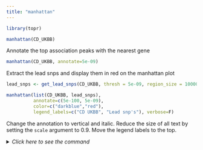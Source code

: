 ```yaml
---
title: "manhattan"
---
```


```r
library(topr)
```


```r
manhattan(CD_UKBB)
```

Annotate the top association peaks with the nearest gene

```r
manhattan(CD_UKBB, annotate=5e-09)
```

Extract the lead snps and display them in red on the manhattan plot

```r
lead_snps <- get_lead_snps(CD_UKBB, thresh = 5e-09, region_size = 10000000)
```

```r
manhattan(list(CD_UKBB, lead_snps), 
          annotate=c(5e-100, 5e-09), 
          color=c("darkblue","red"), 
          legend_labels=c("CD UKBB", "Lead snp's"), verbose=F) 
```

Change the annotation to vertical and italic. Reduce the size of all text by setting the <code>scale</code> argument to 0.9. Move the legend labels to the top. 

<details>
  <summary><i>Click here to see the command </i></summary>


```r
manhattan(list(CD_UKBB, lead_snps), 
          annotate=c(5e-100, 5e-09), 
          color=c("darkblue","red"), 
          legend_labels=c("CD UKBB", "Lead snp's"), 
          size=c(1,1.7),
          shape=c(19,8), 
          label_size = 3.7, 
          angle = 90, 
          label_fontface = "italic", 
          nudge_y = 5, 
          scale=0.9, 
          legend_position = "top", 
          ymax=32,  
          even_no_chr_lightness = c(0.8,0.5),
          verbose=F) 
```

</details>